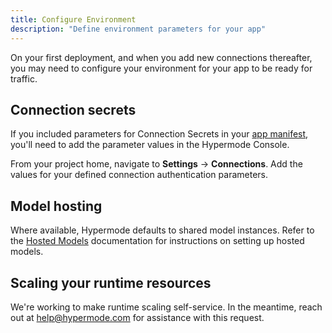 ```yaml
---
title: Configure Environment
description: "Define environment parameters for your app"
---
```


On your first deployment, and when you add new connections thereafter, you may
need to configure your environment for your app to be ready for traffic.

## Connection secrets

If you included parameters for Connection Secrets in your
[app manifest](/modus/app-manifest), you'll need to add the parameter values in
the Hypermode Console.

From your project home, navigate to **Settings** → **Connections**. Add the
values for your defined connection authentication parameters.

## Model hosting

Where available, Hypermode defaults to shared model instances. Refer to the
[Hosted Models](/hosted-models) documentation for instructions on setting up
hosted models.

## Scaling your runtime resources

We're working to make runtime scaling self-service. In the meantime, reach out
at [help@hypermode.com](mailto:help@hypermode.com) for assistance with this
request.
